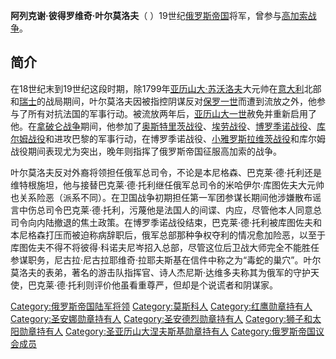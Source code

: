 {{expand|time=2013-12-01T07:21:26+00:00}}
{{unreferenced|time=2013-12-01T07:21:26+00:00}}
'''阿列克谢·彼得罗维奇·叶尔莫洛夫'''（{{lang-ru|Алексе́й Петро́вич Ермо́лов}}  {{bd|1777年|6月4日|1861年|4月23日}}）19世纪[[俄罗斯帝国|俄罗斯帝国]]将军，曾参与[[高加索战争|高加索战争]]。

==简介==
在18世纪末到19世纪这段时期，除1799年[[亚历山大·苏沃洛夫|亚历山大·苏沃洛夫]]大元帅在[[意大利|意大利]]北部和[[瑞士|瑞士]]的战局期间，叶尔莫洛夫因被指控阴谋反对[[保罗一世|保罗一世]]而遭到流放之外，他参与了所有对抗法国的军事行动。被流放两年后，[[亚历山大一世|亚历山大一世]]赦免并重新启用了他。在[[拿破仑战争|拿破仑战争]]期间，他参加了[[奥斯特里茨战役|奥斯特里茨战役]]、[[埃劳战役|埃劳战役]]、[[博罗季诺战役|博罗季诺战役]]、[[库尔姆战役|库尔姆战役]]和进攻巴黎的军事行动，在博罗季诺战役、[[小雅罗斯拉维茨战役|小雅罗斯拉维茨战役]]和库尔姆战役期间表现尤为突出，晚年则指挥了俄罗斯帝国征服高加索的战争。

叶尔莫洛夫反对外裔将领担任俄军总司令，不论是本尼格森、巴克莱·德·托利还是维特根施坦，他与接替巴克莱·德·托利继任俄军总司令的米哈伊尔·库图佐夫大元帅也关系险恶（派系不同）。在卫国战争初期担任第一军团参谋长期间他涉嫌散布谣言中伤总司令巴克莱·德·托利，污蔑他是法国人的间谍、内应，尽管他本人同意总司令向内陆撤退的焦土政策。在博罗季诺战役结束，巴克莱·德·托利被库图佐夫和本尼格森打压而被迫称病辞职后，俄军总部那种争权夺利的情况愈加险恶，以至于库图佐夫不得不将彼得·科诺夫尼岑招入总部，尽管这位后卫战大师完全不能胜任参谋职务，尼古拉·尼古拉耶维奇·拉耶夫斯基在信件中称之为“毒蛇的巢穴”。叶尔莫洛夫的表弟，著名的游击队指挥官、诗人杰尼斯·达维多夫称其为俄军的守护天使，巴克莱·德·托利则评价他虽看重尊严，但却是个说谎者和阴谋家。

{{車臣|nocat}}
{{Authority control}}
[[Category:俄罗斯帝国陆军将领|Category:俄罗斯帝国陆军将领]]
[[Category:莫斯科人|Category:莫斯科人]]
[[Category:红鹰勋章持有人|Category:红鹰勋章持有人]]
[[Category:圣安娜勋章持有人|Category:圣安娜勋章持有人]]
[[Category:圣安德烈勋章持有人|Category:圣安德烈勋章持有人]]
[[Category:狮子和太阳勋章持有人|Category:狮子和太阳勋章持有人]]
[[Category:圣亚历山大涅夫斯基勋章持有人|Category:圣亚历山大涅夫斯基勋章持有人]]
[[Category:俄罗斯帝国议会成员|Category:俄罗斯帝国议会成员]]
